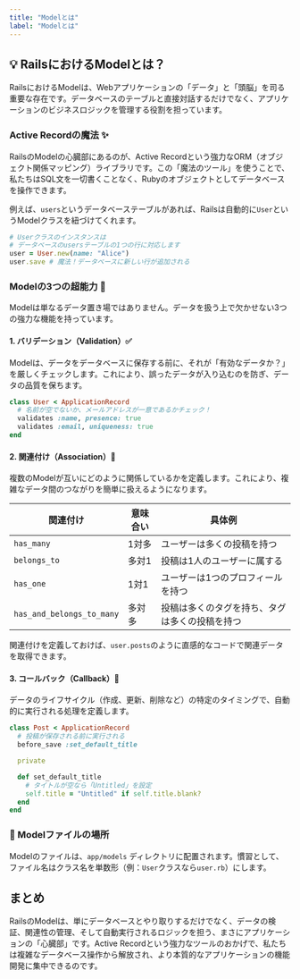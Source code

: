 ```yaml
---
title: "Modelとは"
label: "Modelとは"
---
```


## 💡 RailsにおけるModelとは？

RailsにおけるModelは、Webアプリケーションの「データ」と「頭脳」を司る重要な存在です。データベースのテーブルと直接対話するだけでなく、アプリケーションのビジネスロジックを管理する役割を担っています。

### Active Recordの魔法 ✨

RailsのModelの心臓部にあるのが、Active Recordという強力なORM（オブジェクト関係マッピング）ライブラリです。この「魔法のツール」を使うことで、私たちはSQL文を一切書くことなく、Rubyのオブジェクトとしてデータベースを操作できます。

例えば、`users`というデータベーステーブルがあれば、Railsは自動的に`User`というModelクラスを紐づけてくれます。

```ruby
# Userクラスのインスタンスは
# データベースのusersテーブルの1つの行に対応します
user = User.new(name: "Alice")
user.save # 魔法！データベースに新しい行が追加される
```

### Modelの3つの超能力 🦸

Modelは単なるデータ置き場ではありません。データを扱う上で欠かせない3つの強力な機能を持っています。

#### 1. バリデーション（Validation）✅

Modelは、データをデータベースに保存する前に、それが「有効なデータか？」を厳しくチェックします。これにより、誤ったデータが入り込むのを防ぎ、データの品質を保ちます。

```ruby
class User < ApplicationRecord
  # 名前が空でないか、メールアドレスが一意であるかチェック！
  validates :name, presence: true
  validates :email, uniqueness: true
end
```

#### 2. 関連付け（Association）🔗

複数のModelが互いにどのように関係しているかを定義します。これにより、複雑なデータ間のつながりを簡単に扱えるようになります。

| 関連付け | 意味合い | 具体例 |
| --- | --- | --- |
| `has_many` | 1対多 | ユーザーは多くの投稿を持つ |
| `belongs_to` | 多対1 | 投稿は1人のユーザーに属する |
| `has_one` | 1対1 | ユーザーは1つのプロフィールを持つ |
| `has_and_belongs_to_many` | 多対多 | 投稿は多くのタグを持ち、タグは多くの投稿を持つ |

関連付けを定義しておけば、`user.posts`のように直感的なコードで関連データを取得できます。

#### 3. コールバック（Callback）🔄

データのライフサイクル（作成、更新、削除など）の特定のタイミングで、自動的に実行される処理を定義します。

```ruby
class Post < ApplicationRecord
  # 投稿が保存される前に実行される
  before_save :set_default_title

  private

  def set_default_title
    # タイトルが空なら「Untitled」を設定
    self.title = "Untitled" if self.title.blank?
  end
end
```

### 📂 Modelファイルの場所

Modelのファイルは、`app/models` ディレクトリに配置されます。慣習として、ファイル名はクラス名を単数形（例：`User`クラスなら`user.rb`）にします。

## まとめ

RailsのModelは、単にデータベースとやり取りするだけでなく、データの検証、関連性の管理、そして自動実行されるロジックを担う、まさにアプリケーションの「心臓部」です。Active Recordという強力なツールのおかげで、私たちは複雑なデータベース操作から解放され、より本質的なアプリケーションの機能開発に集中できるのです。